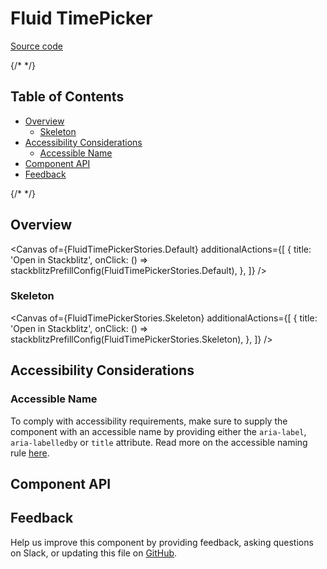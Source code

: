 
<Meta isTemplate />


# Fluid TimePicker

[Source code](https://github.com/carbon-design-system/carbon/tree/main/packages/react/src/components/FluidTimePicker)

{/* <!-- START doctoc generated TOC please keep comment here to allow auto update --> <!-- DON'T EDIT THIS SECTION, INSTEAD RE-RUN doctoc TO UPDATE --> */}

## Table of Contents

- [Overview](#overview)
  - [Skeleton](#skeleton)
- [Accessibility Considerations](#accessibility-considerations)
  - [Accessible Name](#accessible-name)
- [Component API](#component-api)
- [Feedback](#feedback)

{/* <!-- END doctoc generated TOC please keep comment here to allow auto update --> */}

## Overview

<Canvas
  of={FluidTimePickerStories.Default}
  additionalActions={[
    {
      title: 'Open in Stackblitz',
      onClick: () => stackblitzPrefillConfig(FluidTimePickerStories.Default),
    },
  ]}
/>

### Skeleton

<Canvas
  of={FluidTimePickerStories.Skeleton}
  additionalActions={[
    {
      title: 'Open in Stackblitz',
      onClick: () => stackblitzPrefillConfig(FluidTimePickerStories.Skeleton),
    },
  ]}
/>

## Accessibility Considerations

### Accessible Name

To comply with accessibility requirements, make sure to supply the component
with an accessible name by providing either the `aria-label`, `aria-labelledby`
or `title` attribute. Read more on the accessible naming rule
[here](https://able.ibm.com/rules/archives/latest/doc/en-US/aria_accessiblename_exists.html).

## Component API

<ArgTypes />

## Feedback

Help us improve this component by providing feedback, asking questions on Slack,
or updating this file on
[GitHub](https://github.com/carbon-design-system/carbon/edit/main/packages/react/src/components/FluidTimePicker/FluidTimePicker.mdx).
